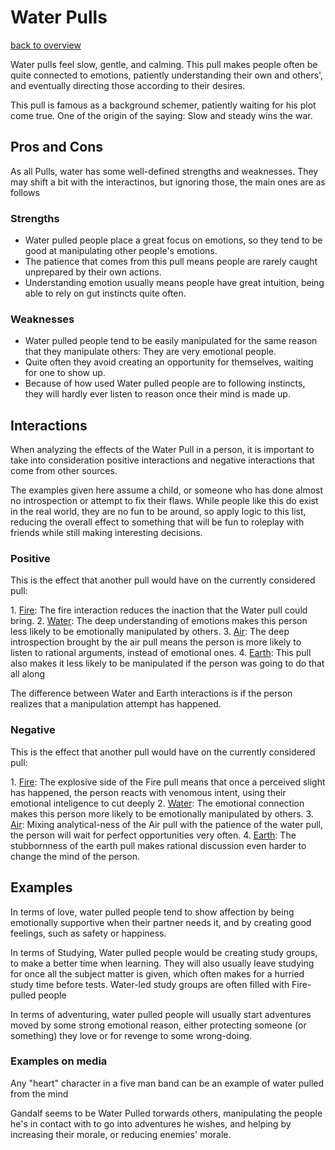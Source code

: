 = Water Pulls =
[[overview.wiki|back to overview]]

Water pulls feel slow, gentle, and calming. This pull makes people often be quite connected to emotions, patiently understanding their own and others', and eventually directing those according to their desires.

This pull is famous as a background schemer, patiently waiting for his plot come true. One of the origin of the saying: Slow and steady wins the war.

== Pros and Cons ==

As all Pulls, water has some well-defined strengths and weaknesses. They may shift a bit with the interactinos, but ignoring those, the main ones are as follows

=== Strengths ===

* Water pulled people place a great focus on emotions, so they tend to be good at manipulating other people's emotions.
* The patience that comes from this pull means people are rarely caught unprepared by their own actions.
* Understanding emotion usually means people have great intuition, being able to rely on gut instincts quite often.

=== Weaknesses ===

* Water pulled people tend to be easily manipulated for the same reason that they manipulate others: They are very emotional people.
* Quite often they avoid creating an opportunity for themselves, waiting for one to show up.
* Because of how used Water pulled people are to following instincts, they will hardly ever listen to reason once their mind is made up.

== Interactions ==

When analyzing the effects of the Water Pull in a person, it is important to take into consideration positive interactions and negative interactions that come from other sources.

The examples given here assume a child, or someone who has done almost no introspection or attempt to fix their flaws. While people like this do exist in the real world, they are no fun to be around, so apply logic to this list, reducing the overall effect to something that will be fun to roleplay with friends while still making interesting decisions.

=== Positive ===

This is the effect that another pull would have on the currently considered pull:

1. [[fire.wiki|Fire]]: The fire interaction reduces the inaction that the Water pull could bring.
2. [[water.wiki|Water]]: The deep understanding of emotions makes this person less likely to be emotionally manipulated by others.
3. [[air.wiki|Air]]: The deep introspection brought by the air pull means the person is more likely to listen to rational arguments, instead of emotional ones.
4. [[earth.wiki|Earth]]: This pull also makes it less likely to be manipulated if the person was going to do that all along

The difference between Water and Earth interactions is if the person realizes that a manipulation attempt has happened.

=== Negative ===

This is the effect that another pull would have on the currently considered pull:

1. [[fire.wiki|Fire]]: The explosive side of the Fire pull means that once a perceived slight has happened, the person reacts with venomous intent, using their emotional inteligence to cut deeply
2. [[water.wiki|Water]]: The emotional connection makes this person more likely to be emotionally manipulated by others.
3. [[air.wiki|Air]]: Mixing analytical-ness of the Air pull with the patience of the water pull, the person will wait for perfect opportunities very often.
4. [[earth.wiki|Earth]]: The stubbornness of the earth  pull makes rational discussion even harder to change the mind of the person.

== Examples ==

In terms of love, water pulled people tend to show affection by being emotionally supportive when their partner needs it, and by creating good feelings, such as safety or happiness. 

In terms of Studying, Water pulled people would be creating study groups, to make a better time when learning. They will also usually leave studying for once all the subject matter is given, which often makes for a hurried study time before tests. Water-led study groups are often filled with Fire-pulled people

In terms of adventuring, water pulled people will usually start adventures moved by some strong emotional reason, either protecting someone (or something) they love or for revenge to some wrong-doing.

=== Examples on media ===

Any "heart" character in a five man band can be an example of water pulled from the mind

Gandalf seems to be Water Pulled torwards others, manipulating the people he's in contact with to go into adventures he wishes, and helping by increasing their morale, or reducing enemies' morale.


